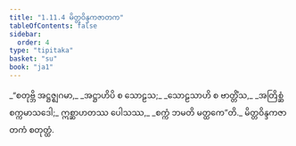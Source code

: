 ```yaml
---
title: "1.11.4 မိတ္တဝိန္ဒကဇာတက"
tableOfContents: false
sidebar:
  order: 4
type: "tipitaka"
basket: "su"
book: "ja1"
---
```



<DynamicBreadcrumb />

<Division number="104" book="ja1" e="ch" v="22" p="24">

<Paragraph number="231" type="verses" book="ja1">
_“စတုဗ္ဘိ အဋ္ဌဇ္ဈဂမာ,_  
_အဋ္ဌာဟိပိ စ သောဠသ;_  
_သောဠသာဟိ စ ဗာတ္တိံသ,_  
_အတြိစ္ဆံ စက္ကမာသဒေါ;_  
ဣစ္ဆာဟတဿ ပေါသဿ,_  
_စက္ကံ ဘမတိ မတ္ထကေ”တိ._  


</Paragraph>
</Division>

<Paragraph number="232" type="center" book="ja1">
မိတ္တဝိန္ဒကဇာတကံ စတုတ္ထံ.
</Paragraph>